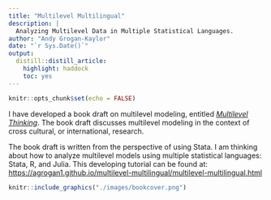 ```yaml
---
title: "Multilevel Multilingual"
description: |
  Analyzing Multilevel Data in Multiple Statistical Languages.
author: "Andy Grogan-Kaylor"
date: "`r Sys.Date()`"
output:
  distill::distill_article:
    highlight: haddock
    toc: yes
---
```


```r

knitr::opts_chunk$set(echo = FALSE)

```

I have developed a book draft on multilevel modeling, entitled [*Multilevel Thinking*](https://agrogan1.github.io/multilevel-thinking/). The book draft discusses multilevel modeling in the context of cross cultural, or international, research. 

The book draft is written from the perspective of using Stata. I am thinking about how to analyze multilevel models using multiple statistical languages: Stata, R, and Julia. This developing tutorial can be found at: [https://agrogan1.github.io/multilevel-multilingual/multilevel-multilingual.html](https://agrogan1.github.io/multilevel-multilingual/multilevel-multilingual.html)

```r

knitr::include_graphics("./images/bookcover.png")

```




